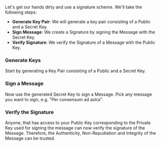 
Let's get our hands dirty and use a signature scheme. We'll take the following steps:

- **Generate Key Pair**: We will generate a key pair consisting of a Public and a Secret Key.
- **Sign Message**: We create a Signature by signing the Message with the Secret Key.
- **Verify Signature**: We verify the Signature of a Message with the Public Key.

<Steps>
<Step>

### Generate Keys
Start by generating a Key Pair consisting of a Public and a Secret Key.

<GenerateKeysButton />

</Step>
<Step>

### Sign a Message

Now use the generated Secret Key to sign a Message. Pick any message you want to sign, e.g. "Per consensum ad astra".

<SignMessageButton />

</Step>
<Step>

### Verify the Signature

Anyone, that has access to your Public Key corresponding to the Private Key used for signing the message can now verify the signature of the Message. Therefore, the Authenticity, Non-Repudiation and Integrity of the Message can be trusted.

<VerifySignatureButton />

</Step>
</Steps>